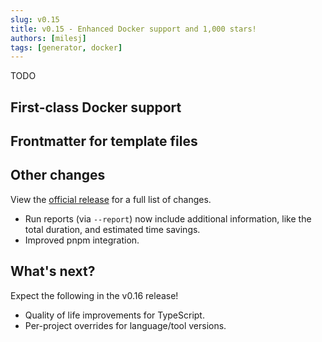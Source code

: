 ```yaml
---
slug: v0.15
title: v0.15 - Enhanced Docker support and 1,000 stars!
authors: [milesj]
tags: [generator, docker]
---
```



TODO

<!--truncate-->

## First-class Docker support

## Frontmatter for template files

## Other changes

View the
[official release](https://github.com/moonrepo/moon/releases/tag/%40moonrepo%2Fcli%400.15.0) for a
full list of changes.

- Run reports (via `--report`) now include additional information, like the total duration, and
  estimated time savings.
- Improved pnpm integration.

## What's next?

Expect the following in the v0.16 release!

- Quality of life improvements for TypeScript.
- Per-project overrides for language/tool versions.
